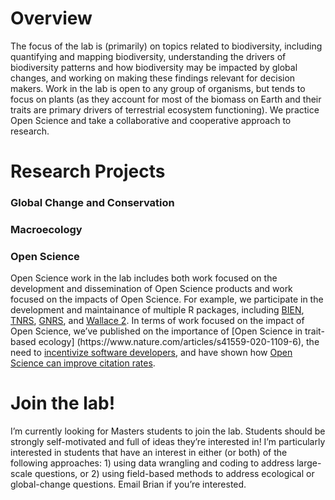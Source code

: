 # Overview
The focus of the lab is (primarily) on topics related to biodiversity, including quantifying and mapping biodiversity, understanding the drivers of biodiversity patterns and how biodiversity may be impacted by global changes, and working on making these findings relevant for decision makers. Work in the lab is open to any group of organisms, but tends to focus on plants (as they account for most of the biomass on Earth and their traits are primary drivers of terrestrial ecosystem functioning).  We practice Open Science and take a collaborative and cooperative approach to research.

# Research Projects
### Global Change and Conservation

### Macroecology

### Open Science
Open Science work in the lab includes both work focused on the development and dissemination of Open Science products and work focused on the impacts of Open Science. For example, we participate in the development and maintainance of multiple R packages, including [BIEN](https://doi.org/10.1111/2041-210X.12861), [TNRS](https://cran.r-project.org/package=TNRS), [GNRS](https://doi.org/10.1371/journal.pone.0268162), and [Wallace 2](https://doi.org/10.1111/ecog.06547). In terms of work focused on the impact of Open Science, we've published on the importance of [Open Science in trait-based ecology] (https://www.nature.com/articles/s41559-020-1109-6), the need to [incentivize software developers](https://www.nature.com/articles/s41559-023-02008-w), and have shown how [Open Science can improve citation rates](https://doi.org/10.1002/ece3.70030).


# Join the lab!
I'm currently looking for Masters students to join the lab. Students should be strongly self-motivated and full of ideas they're interested in! I'm particularly interested in students that have an interest in either (or both) of the following approaches: 1) using data wrangling and coding to address large-scale questions, or 2) using field-based methods to address ecological or global-change questions. Email Brian if you're interested.
